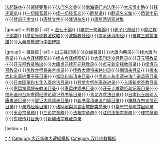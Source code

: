 {{Navbox
|name = China-buddhism-book-shihui
|state = {{{state<includeonly>|collapsed</includeonly>}}}
|title =  [[大正新修大藏经]]·事汇部、外教部、目录部
|basestyle = 
|image = [[File:Dharma wheel.svg|50px]]

|group1 = 事彙部
|list1 = [[经律异相]]{{·}}[[法苑珠林]]{{·}}[[诸经要集]]{{·}}[[法门名义集]]{{·}}[[南海寄归内法传]]{{·}}[[大宋僧史略]]{{·}}[[释氏要览]]{{·}}[[一切經音義]]{{·}}[[续一切经音义]]{{·}}[[翻梵语]]{{·}}[[翻译名义集]]{{·}}[[悉昙字记]]{{·}}[[梵语千字文]]{{·}}[[唐梵文字]]{{·}}[[梵语杂名]]{{·}}[[唐梵两语双对集]]

|group2 = 外教部
|list2 = [[金七十論]]{{·}}[[勝宗十句義論]]{{·}}[[老子化胡经]]{{·}}[[摩尼教下部讚]]{{·}}[[摩尼光佛教法仪略]]{{·}}[[波斯教残经]]{{·}}[[序听迷诗所经]]{{·}}[[景教三威蒙度讚]]{{·}}[[大秦景教流行中国碑|大秦景教流行中国碑颂]]

|group3 = 目錄部
|list3 = [[出三藏記集]]{{·}}[[众经目录]]{{·}}[[大唐内典录]]{{·}}[[续大唐内典录]]{{·}}[[古今译经图纪]]{{·}}[[续古今译经图纪]]{{·}}[[大周刊定众经目录]]{{·}}[[开元释教录]]{{·}}[[开元释教录略出]]{{·}}[[大唐贞元续开元释教录]]{{·}}[[贞元新定释教目录]]{{·}}[[续贞元释教录]]{{·}}[[传教大师将来台州录]]{{·}}[[传教大师将来越州录]]{{·}}[[御请来目录]]{{·}}[[根本大和尚真迹策子等目录]]{{·}}[[常晓和尚请来目录]]{{·}}[[灵岩寺和尚请来法门道具等目录]]{{·}}[[日本国承和五年入唐求法目录]]{{·}}[[慈觉大师在唐送进录]]{{·}}[[入唐新求圣教目录]]{{·}}[[惠运禅师将来教法目录]]{{·}}[[惠运律师书目录]]{{·}}[[开元寺求得经疏记等目录]]{{·}}[[福州温州台州求得经律论疏记外书等目录]]{{·}}[[青龙寺求法目录]]{{·}}[[日本比丘圆珍入唐求法目录]]{{·}}[[智证大师请来目录]]{{·}}[[新书写请来法门等目录]]{{·}}[[禅林寺宗睿僧正目录]]{{·}}[[录外经等目录]]{{·}}[[诸阿阇梨真言密教部类总录]]{{·}}[[华严宗章疏并因明录]]{{·}}[[天台宗章疏]]{{·}}[[三论宗章疏]]{{·}}[[法相宗章疏]]{{·}}[[注进法相宗章疏]]{{·}}[[律宗章疏]]{{·}}[[东域传灯目录]]{{·}}[[新编诸宗教藏总录]]

|below = 
}}<noinclude>

[[Category:事彙部|*]]
[[Category:目錄部|*]]
[[Category:大正新脩大藏經模板]]
[[Category:汉传佛教模板]]
</noinclude>